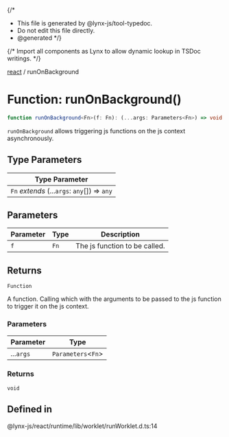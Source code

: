 {/*
* This file is generated by @lynx-js/tool-typedoc.
* Do not edit this file directly.
* @generated
*/}

{/* Import all components as Lynx to allow dynamic lookup in TSDoc writings. */}


[react](/api/react/index.mdx) / runOnBackground

# Function: runOnBackground()

```ts
function runOnBackground<Fn>(f: Fn): (...args: Parameters<Fn>) => void
```

`runOnBackground` allows triggering js functions on the js context asynchronously.

## Type Parameters

| Type Parameter |
| ------ |
| `Fn` *extends* (...`args`: `any`[]) => `any` |

## Parameters

| Parameter | Type | Description |
| ------ | ------ | ------ |
| `f` | `Fn` | The js function to be called. |

## Returns

`Function`

A function. Calling which with the arguments to be passed to the js function to trigger it on the js context.

### Parameters

| Parameter | Type |
| ------ | ------ |
| ...`args` | `Parameters`\<`Fn`\> |

### Returns

`void`

## Defined in

@lynx-js/react/runtime/lib/worklet/runWorklet.d.ts:14
